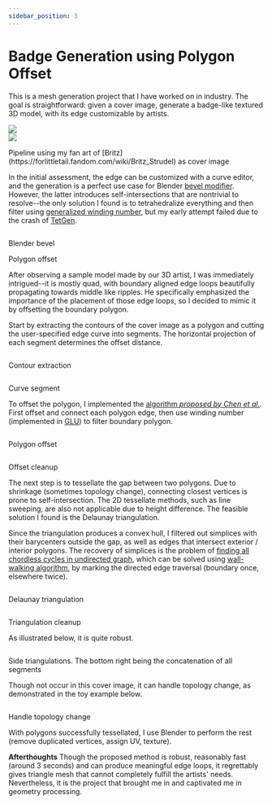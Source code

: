 ```yaml
---
sidebar_position: 3
---
```



# Badge Generation using Polygon Offset

This is a mesh generation project that I have worked on in industry. The goal is straightforward: given a cover image, generate a badge-like textured 3D model, with its edge customizable by artists.

<div class="container" >
  <div class="row">
    <div class="col col--4">
      <img src="/img/polygon_offset/britz.jpg" />
    </div>
    <div class="col col--4">
      <img src="/img/polygon_offset/bezier.jpg" />
    </div>
    <div class="col col--4">
      <BadgeTeaser />
    </div>
  </div>
  <p style={{ textAlign: 'center' }}>Pipeline using my fan art of [Britz](https://forlittletail.fandom.com/wiki/Britz_Strudel) as cover image</p>
</div>

In the initial assessment, the edge can be customized with a curve editor, and the generation is a perfect use case for Blender [bevel modifier](https://en.wikibooks.org/wiki/Blender_3D:_Noob_to_Pro/Bevelling_a_Curve). However, the latter introduces self-intersections that are nontrivial to resolve--the only solution I found is to tetrahedralize everything and then filter using [generalized winding number](https://igl.ethz.ch/projects/winding-number/), but my early attempt failed due to the crash of [TetGen](https://wias-berlin.de/software/index.jsp?id=TetGen&lang=1).

<div class="container" >
  <div class="row row--no-gutters">
    <div class="col col--6">
      <Image img="/img/polygon_offset/blender_bevel_1.jpg"/>
    </div>
    <div class="col col--6">
      <Image img="/img/polygon_offset/polygon_offset_1.jpg"/>
    </div>
    <div class="col col--6">
      <Image img="/img/polygon_offset/blender_bevel_2.jpg"/>
    </div>
    <div class="col col--6">
      <Image img="/img/polygon_offset/polygon_offset_2.jpg"/>
    </div>
    <div class="col col--6">
      <p style={{ textAlign: 'center' }}>Blender bevel</p>
    </div>
    <div class="col col--6">
      <p style={{ textAlign: 'center' }}>Polygon offset</p>
    </div>
  </div>
</div>

After observing a sample model made by our 3D artist, I was immediately intrigued--it is mostly quad, with boundary aligned edge loops beautifully propagating towards middle like ripples. He specifically emphasized the importance of the placement of those edge loops, so I decided to mimic it by offsetting the boundary polygon.

Start by extracting the contours of the cover image as a polygon and cutting the user-specified edge curve into segments. The horizontal projection of each segment determines the offset distance.

<div class="container" >
  <div class="row row--no-gutters">
    <div class="col col--6">
      <Image img="/img/polygon_offset/contour.jpg"/>
      <p style={{ textAlign: 'center' }}>Contour extraction</p>
    </div>
    <div class="col col--6">
      <Image img="/img/polygon_offset/bezier_split.jpg"/>
      <p style={{ textAlign: 'center' }}>Curve segment</p>
    </div>
  </div>
</div>

To offset the polygon, I implemented the [algorithm <cite> proposed by Chen et al.</cite>](https://mcmains.me.berkeley.edu/pubs/DAC05OffsetPolygon.pdf). First offset and connect each polygon edge, then use winding number (implemented in [GLU](https://www.glprogramming.com/red/chapter11.html)) to filter boundary polygon.

<div class="container" >
  <div class="row row--no-gutters">
    <div class="col col--6">
      <Image img="/img/polygon_offset/offset_raw.jpg"/>
      <p style={{ textAlign: 'center' }}>Polygon offset</p>
    </div>
    <div class="col col--6">
      <Image img="/img/polygon_offset/offset_filter.jpg"/>
      <p style={{ textAlign: 'center' }}>Offset cleanup</p>
    </div>
  </div>
</div>

The next step is to tessellate the gap between two polygons. Due to shrinkage (sometimes topology change), connecting closest vertices is prone to self-intersection. The 2D tessellate methods, such as line sweeping, are also not applicable due to height difference. The feasible solution I found is the Delaunay triangulation.

Since the triangulation produces a convex hull, I filtered out simplices with their barycenters outside the gap, as well as edges that intersect exterior / interior polygons. The recovery of simplices is the problem of [finding all chordless cycles in undirected graph](https://stackoverflow.com/questions/4022662/find-all-chordless-cycles-in-an-undirected-graph), which can be solved using [wall-walking algorithm](https://stackoverflow.com/questions/838076/small-cycle-finding-in-a-planar-graph), by marking the directed edge traversal (boundary once, elsewhere twice).

<div class="container" >
  <div class="row row--no-gutters">
    <div class="col col--6">
      <Image img="/img/polygon_offset/delaunay_raw.jpg"/>
      <p style={{ textAlign: 'center' }}>Delaunay triangulation</p>
    </div>
    <div class="col col--6">
      <Image img="/img/polygon_offset/delaunay_filter.jpg"/>
      <p style={{ textAlign: 'center' }}>Triangulation cleanup</p>
    </div>
  </div>
</div>

As illustrated below, it is quite robust.

<div class="container" >
  <div class="row row--no-gutters">
    <div class="col col--6">
      <Image img="/img/polygon_offset/delaunay_sample_1.jpg"/>
    </div>
    <div class="col col--6">
      <Image img="/img/polygon_offset/delaunay_sample_2.jpg"/>
    </div>
    <div class="col col--6">
      <Image img="/img/polygon_offset/delaunay_sample_3.jpg"/>
    </div>
    <div class="col col--6">
      <Image img="/img/polygon_offset/delaunay_all.jpg"/>
    </div>
  </div>
  <p style={{ textAlign: 'center' }}>Side triangulations. The bottom right being the concatenation of all segments</p>
</div>

Though not occur in this cover image, it can handle topology change, as demonstrated in the toy example below.

<div class="container" >
  <div class="row row--no-gutters">
    <div class="col col--6">
      <Image img="/img/polygon_offset/topology_offset.jpg"/>
    </div>
    <div class="col col--6">
      <Image img="/img/polygon_offset/topology_delaunay.jpg"/>
    </div>
  </div>
  <p style={{ textAlign: 'center' }}>Handle topology change</p>
</div>

With polygons successfully tessellated, I use Blender to perform the rest (remove duplicated vertices, assign UV, texture).

**Afterthoughts** Though the proposed method is robust, reasonably fast (around 3 seconds) and can produce meaningful edge loops, it regrettably gives triangle mesh that cannot completely fulfill the artists' needs. Nevertheless, it is the project that brought me in and captivated me in geometry processing.